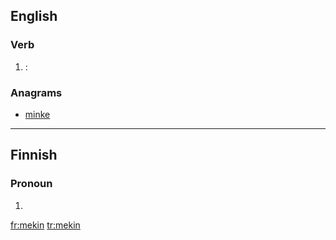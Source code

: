 ==English==

===Verb===
{{head|en|present participle}}

# {{context|nonstandard|lang=en}} {{eye dialect of|making|lang=en|nodot=1}}: {{present participle of|make|nocap=1|lang=en}}

===Anagrams===
* [[minke#English|minke]]

----

==Finnish==

===Pronoun===
{{head|fi|pronoun form}}

# {{fi-form of|suffix=-kin|me|-}}

[[fr:mekin]]
[[tr:mekin]]